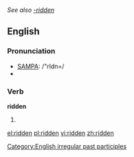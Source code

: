 ''See also [[-ridden]]''

==English==

===Pronunciation===
*[[w:SAMPA_chart_for_English|SAMPA]]: /"rIdn=/
*{{IPA|/ˈɹɪdn̩/}}

===Verb===
'''ridden'''
# {{past participle of|[[ride]]}}

[[Category:English irregular past participles]]

[[el:ridden]]
[[pl:ridden]]
[[vi:ridden]]
[[zh:ridden]]